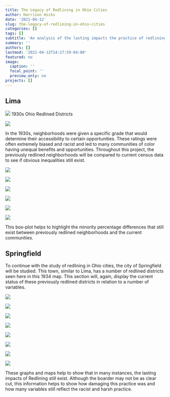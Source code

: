 ```yaml
---
title: The Legacy of Redlining in Ohio Cities
author: Harrison Hicks
date: '2021-04-12'
slug: the-legacy-of-redlining-in-ohio-cities
categories: []
tags: []
subtitle: 'An analysis of the lasting impacts the practice of redlining has had on Ohio cities.'
summary: ''
authors: []
lastmod: '2021-04-12T14:27:59-04:00'
featured: no
image:
  caption: ''
  focal_point: ''
  preview_only: no
projects: []
---
```


## Lima

![](Lima 0 map.jpg)
1930s Ohio Redlined Districts

![](Lima 1 Districts.jpg)

In the 1930s, neighborhoods were given a specific grade that would determine their accessibility to certain opportunities. These ratings were often extremely biased and racist and led to many communities of color having unequal benefits and opportunities. Throughout this project, the previously redlined neighborhoods will be compared to current census data to see if obvious inequalities still exist.

![](Lima 2 Minority.jpg)

![](Lima 3 Low Income.jpg)

![](Lima 4 Disability.jpg)

![](Lima 5 Cancer Risk.jpg)

![](Lima 6 Housing.jpg)

![](Lima Plot Final.png)

This box-plot helps to highlight the minority percentage differences that still exist between previously redlined neighborhoods and the current communities.


## Springfield

To continue with the study of redlining in Ohio cities, the city of Springfield will be studied. This town, similar to Lima, has a number of redlined districts seen here in this 1934 map. This section will, again, display the current status of these previously redlined districts in relation to a number of variables.

![](Spring 0 map.jpg)

![](Spring 1 Districts.jpg)

![](Spring 2 Minority.jpg)

![](Spring 3 Low Income.jpg)

![](Spring 4 Disability.jpg)

![](spring 5 cancer.jpg)

![](Spring 6 housing.jpg)

![](Spring Plot Final.png)

These graphs and maps help to show that in many instances, the lasting impacts of Redlining still exist. Although the boarder may not be as clear cut, this information helps to show how damaging this practice was and how many variables still reflect the racist and harsh practice.
